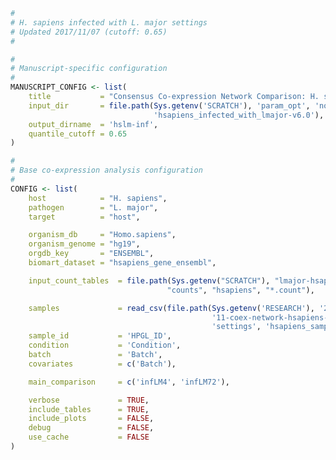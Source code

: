 ```r
#
# H. sapiens infected with L. major settings
# Updated 2017/11/07 (cutoff: 0.65)
#

#
# Manuscript-specific configuration
#
MANUSCRIPT_CONFIG <- list(
    title           = "Consensus Co-expression Network Comparison: H. sapiens infected with L. major", 
    input_dir       = file.path(Sys.getenv('SCRATCH'), 'param_opt', 'normal',
                                'hsapiens_infected_with_lmajor-v6.0'),
    output_dirname  = 'hslm-inf',
    quantile_cutoff = 0.65
)

#
# Base co-expression analysis configuration
#
CONFIG <- list(
    host            = "H. sapiens",
    pathogen        = "L. major",
    target          = "host",

    organism_db     = "Homo.sapiens",
    organism_genome = "hg19",
    orgdb_key       = "ENSEMBL",
    biomart_dataset = "hsapiens_gene_ensembl",

    input_count_tables  = file.path(Sys.getenv("SCRATCH"), "lmajor-hsapiens",
                                   "counts", "hsapiens", "*.count"),

    samples             = read_csv(file.path(Sys.getenv('RESEARCH'), '2015',
                                             '11-coex-network-hsapiens-infected-with-lmajor',
                                             'settings', 'hsapiens_samples.csv')),
    sample_id           = 'HPGL_ID',
    condition           = 'Condition',
    batch               = 'Batch',
    covariates          = c('Batch'),

    main_comparison     = c('infLM4', 'infLM72'),

    verbose             = TRUE,
    include_tables      = TRUE,
    include_plots       = FALSE,
    debug               = FALSE,
    use_cache           = FALSE
)
```
